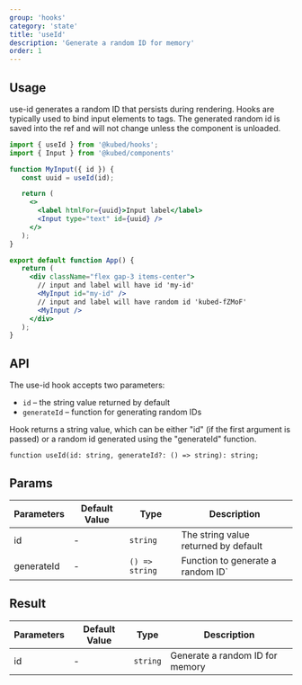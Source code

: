 ```yaml
---
group: 'hooks'
category: 'state'
title: 'useId'
description: 'Generate a random ID for memory'
order: 1
---
```


## Usage

use-id generates a random ID that persists during rendering.
Hooks are typically used to bind input elements to tags.
The generated random id is saved into the ref and will not change unless the component is unloaded.

```jsx live=true
import { useId } from '@kubed/hooks';
import { Input } from '@kubed/components'

function MyInput({ id }) {
   const uuid = useId(id);

   return (
     <>
       <label htmlFor={uuid}>Input label</label>
       <Input type="text" id={uuid} />
     </>
   );
}

export default function App() {
   return (
     <div className="flex gap-3 items-center">
       // input and label will have id 'my-id'
       <MyInput id="my-id" />
       // input and label will have random id 'kubed-fZMoF'
       <MyInput />
     </div>
   );
}

```

## API

The use-id hook accepts two parameters:

- `id` – the string value returned by default
- `generateId` – function for generating random IDs

Hook returns a string value, which can be either "id" (if the first argument is passed) or a random id generated using the "generateId" function.

```tsx
function useId(id: string, generateId?: () => string): string;
```

## Params

| Parameters | Default Value | Type | Description |
| --- | --- | --- | --- |
| id | - | `string` | The string value returned by default |
| generateId | - | `() => string` | Function to generate a random ID` |

## Result


| Parameters | Default Value | Type | Description |
| --- | --- | --- | --- |
| id | - | `string` | Generate a random ID for memory |
